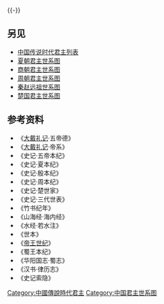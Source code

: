 <center>
{{chart/start|style=font: 80% sans-serif;width:intrinsic;width:-moz-max-content;width:-webkit-max-content;width:max-content;}}
{{chart| | | | | | | | | | | | | | | | | | | Hud | Hud=<sup>(1)</sup> '''[[黃帝|黃帝]] ''' }}
{{chart| | | | | | | |,|-|-|-|-|-|-|-|-|-|-|-|^|-|-|-|-|-|-|-|.|}}
{{chart| | | | | | | Sh | | | | | | | | | | | | | | | | | | Cy | | Sh=<sup></sup> '''[[少昊|玄囂]] '''|Cy= [[昌意|昌意]]}}
{{chart| | | | | | | |!| | | | | | | | | | | | | | | | | | | |!}}
{{chart| | | | | | | Jj | | | | | | | | | | | | | | | | | | Qh | Jj= [[蟜極|蟜極]] |Qh=[[乾荒|-{乾}-荒]]}}
{{chart| | | | | | | |!| | | | | | | | | | | | | | | | | | | |!}}
{{chart| | | | | | | Ku | | | | | | | | | | | | | | | | | | Zx |Ku=<sup>(3)</sup> '''[[嚳|嚳]] ''' |Zx=<sup>(2)</sup> '''[[颛顼|颛顼]] '''}}
{{chart| |,|-|-|-|v|-|^|-|v|-|-|-|.| | | |,|-|-|-|-|-|-|-|v|-|^|-|-|-|-|-|-|-|-|-|v|-|-|-|v|-|-|-|.| }}
{{chart| Zh | | Ya | | Xi | | Hj | | Qc | | | | | | Mo | | | | | | | | | | Lt | | Wl | | Tw |Zh=<sup></sup> '''[[挚_(中国君王)|挚]] ''' |Ya=<sup>(4)</sup> '''[[堯|堯]] ''' | Qc= [[窮蟬|窮蟬]]|Mo=□|Xi=[[契|契]]（商祖）|Hj=[[弃|后稷]]（周祖）|Lt=[[老童|老童]]|Wl=[[魍魉|魍魉]]|Tw=[[梼杌|梼杌]] }}
{{chart| |,|-|-|-|+|-|-|-|-|-|-|-|-|-|-|-|!|-|-|-|.| | | |!| | | | | | | |,|-|-|-|+|-|-|-|v|-|-|-|.}}
{{chart| Dz | | |!| | | | | | | | | | | Jk| | |!| | | Mo | | | | | | Ch | | Li | | Wu | | Hu | |Dz=[[丹朱|丹朱]]|Jk= [[敬康|敬康]]||Mo=□|Ch=[[祝融|重]]|Li=[[祝融|黎]]|Wu=[[吴回_(上古)|吴]]|Hu=[[吴回_(上古)|回]]}}
{{chart| | | | | |!| | | | | | | | | | | |!| | | |!| | | |!| | | |,|-|-|-|v|-|-|-|+|-|-|-|v|-|-|-|v|-|-|-|.| }}
{{chart| | | | | |!| | | | | | | | | | | Jw | | |!| | | Mo | | Kw | | Sh | | Pz | | Hr | | Ya | | Jl |Jw= [[句望|句望]]|Mo=[[駱明_(上古)|駱明]]|Kw=[[昆吾|昆吾]]|Sh=[[参胡|参胡]]|Pz=[[彭祖|彭祖]]|Hr=[[会人|会人]]|Ya=[[晏安|晏安]]|Jl=[[鬻熊|季连]]}}
{{chart| | | | | |!| | | | | | | | | | | |!| | | |!| | | |!}}
{{chart| | | | | |!| | | | | | | | | | | Qn | | |!| | | Gu | Qn= [[橋牛|橋牛]]|Gu=[[鯀|鯀]]}}
{{chart| | | | | |!| | | | | | | | | | | |!| | | |!| | | |!}}
{{chart| | | | | |!| | | | | | | | | | | Gs | | |!| | | Yu |Gs= [[瞽叟|瞽叟]]|Yu=<sup></sup> '''[[禹|禹]] '''}}
{{chart| | | | | |!| | | | | | | | | | | |!| | | |!}}
{{chart| | | | | Eh |P|P|P|P|P|P|P|P|P| Sh |m| Ny |Sh=<sup>(5)</sup> '''[[舜|舜]] '''|Eh=[[娥皇|娥皇]]|Ny=[[女英|女英]] }}
{{chart| | | | | | | | | | | | | | | | | | | |!| }}
{{chart| | | | | | | | | | | | | | | | | | | Sj | Sj=[[商均|商均]]}}
{{chart/end}}
</center>

{{-}}

== 另见 ==
*[[中国传说时代君主列表|中国传说时代君主列表]]
*[[夏朝君主世系图|夏朝君主世系图]]
*[[商朝君主世系图|商朝君主世系图]]
*[[周朝君主世系图|周朝君主世系图]]
*[[秦赵远祖世系图|秦赵远祖世系图]]
*[[楚国君主世系图|楚国君主世系图]]

== 参考资料 ==
*《[[大戴礼记|大戴礼记]]·五帝德》
*《[[大戴礼记|大戴礼记]]·帝系》
*《史记·五帝本纪》
*《史记·夏本纪》
*《史记·殷本纪》
*《史记·周本纪》
*《史记·楚世家》
*《史记·三代世表》
*《竹书纪年》
*《山海经·海内经》
*《水经·若水注》
*《世本》
*《[[帝王世纪|帝王世纪]]》
*《蜀王本纪》
*《华阳国志·蜀志》
*《汉书·律历志》
*《史记索隐》

{{三皇五帝}} 
{{中国君主世系图}} 

[[Category:中國傳說時代君主|Category:中國傳說時代君主]]
[[Category:中国君主世系图|Category:中国君主世系图]]
